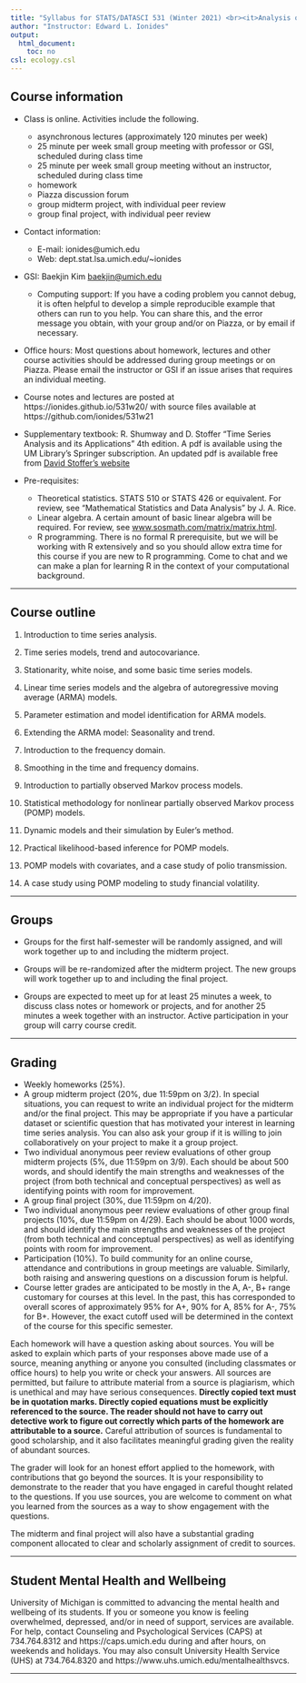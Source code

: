 ```yaml
---
title: "Syllabus for STATS/DATASCI 531 (Winter 2021) <br><it>Analysis of Time Series</it>"
author: "Instructor: Edward L. Ionides"
output:
  html_document:
    toc: no
csl: ecology.csl
---
```



## Course information

* Class is online. Activities include the following.
    + asynchronous lectures (approximately 120 minutes per week)
    + 25 minute per week small group meeting with professor or GSI, scheduled during class time
    + 25 minute per week small group meeting without an instructor, scheduled during class time
    + homework
    + Piazza discussion forum
    + group midterm project, with individual peer review
    + group final project, with individual peer review
    

* Contact information:
    + E-mail: ionides@umich.edu 
    + Web: dept.stat.lsa.umich.edu/~ionides

* GSI: Baekjin Kim <baekjin@umich.edu>
    + Computing support: If you have a coding problem you cannot debug, it is often helpful to develop a simple reproducible example that others can run to you help. You can share this, and the error message you obtain, with your group and/or on Piazza, or by email if necessary.

* Office hours: Most questions about homework, lectures and other course activities should be addressed during group meetings or on Piazza. Please email the instructor or GSI if an issue arises that requires an individual meeting.

* Course notes and lectures are posted at https://ionides.github.io/531w20/ with source files available at https://github.com/ionides/531w21

* Supplementary textbook: R. Shumway and D. Stoffer "Time Series Analysis and its Applications" 4th edition. 
A pdf is available using the UM Library's Springer subscription.
An updated pdf is available free from [David Stoffer's website](http://www.stat.pitt.edu/stoffer/tsa4/tsa4.pdf)

* Pre-requisites:
    + Theoretical statistics. STATS 510 or STATS 426 or equivalent. For review, see "Mathematical Statistics and Data Analysis" by J. A. Rice. 
    + Linear algebra. A certain amount of basic linear algebra will be required. For review, see 
[www.sosmath.com/matrix/matrix.html](http://www.sosmath.com/matrix/matrix.html).
    + R programming. There is no formal R prerequisite, but we will be working with R extensively and so you should allow extra time for this course if you are new to R programming. Come to chat and we can make a plan for learning R in the context of your computational background.

-----------



## Course outline


1. Introduction to time series analysis.

2. Time series models, trend and autocovariance.

3. Stationarity, white noise, and some basic time series models.

4. Linear time series models and the algebra of autoregressive moving average (ARMA) models.

5. Parameter estimation and model identification for ARMA models.

6. Extending the ARMA model: Seasonality and trend.

7. Introduction to the frequency domain.

8. Smoothing in the time and frequency domains.

9. Introduction to partially observed Markov process models.

10. Statistical methodology for nonlinear partially observed Markov process (POMP) models.

11. Dynamic models and their simulation by Euler’s method.

12. Practical likelihood-based inference for POMP models.

13. POMP models with covariates, and a case study of polio transmission.

14.  A case study using POMP modeling to study financial volatility.

--------------

## Groups

* Groups for the first half-semester will be randomly assigned, and will work together up to and including the midterm project.

* Groups will be re-randomized after the midterm project. The new groups will work together up to and including the final project.

* Groups are expected to meet up for at least 25 minutes a week, to discuss class notes or homework or projects, and for another 25 minutes a week together with an instructor. Active participation in your group will carry course credit.

-------------

##  Grading

* Weekly homeworks (25\%).
* A group midterm project (20\%, due 11:59pm on 3/2). In special situations, you can request to write an individual project for the midterm and/or the final project. This may be appropriate if you have a particular dataset or scientific question that has motivated your interest in learning time series analysis. You can also ask your group if it is willing to join collaboratively on your project to make it a group project.
* Two individual anonymous peer review evaluations of other group midterm projects (5\%, due 11:59pm on 3/9). Each should be about 500 words, and should identify the main strengths and weaknesses of the project (from both technical and conceptual perspectives) as well as identifying points with room for improvement.
* A group final project (30%, due 11:59pm on 4/20).
* Two individual anonymous peer review evaluations of other group final projects (10\%, due 11:59pm on 4/29). Each should be about 1000 words, and should identify the main strengths and weaknesses of the project (from both technical and conceptual perspectives) as well as identifying points with room for improvement.
* Participation (10%). To build community for an online course, attendance and contributions in group meetings are valuable. Similarly, both raising and answering questions on a discussion forum is helpful.
* Course letter grades are anticipated to be mostly in the A, A-, B+ range customary for courses at this level. In the past, this has corresponded to overall scores of approximately 95% for A+, 90% for A, 85% for A-, 75% for B+. However, the exact cutoff used will be determined in the context of the course for this specific semester.

Each homework will have a question asking about sources. You will be asked to explain which parts of your responses above made use of a source, meaning anything or anyone you consulted (including classmates or office hours) to help you write or check your answers. All sources are permitted, but failure to attribute material from a source is plagiarism, which is unethical and may have serious consequences. **Directly copied text must be in quotation marks. Directly copied equations must be explicitly referenced to the source. The reader should not have to carry out detective work to figure out correctly which parts of the homework are attributable to a source.** Careful attribution of sources is fundamental to good scholarship, and it also facilitates meaningful grading given the reality of abundant sources.

The grader will look for an honest effort applied to the homework, with contributions that go beyond the sources. It is your responsibility to demonstrate to the reader that you have engaged in careful thought related to the questions. If you use sources, you are welcome to comment on what you learned from the sources as a way to show engagement with the questions.

The midterm and final project will also have a substantial grading component allocated to clear and scholarly assignment of credit to sources.

----

## Student Mental Health and Wellbeing

University of Michigan is committed to advancing the mental health and wellbeing of its students. If you or someone you know is feeling overwhelmed, depressed, and/or in need of support, services are available. For help, contact Counseling and Psychological Services (CAPS) at 734.764.8312 and  https://caps.umich.edu during and after hours, on weekends and holidays. You may also consult University Health Service (UHS) at 734.764.8320 and https://www.uhs.umich.edu/mentalhealthsvcs.

----------


